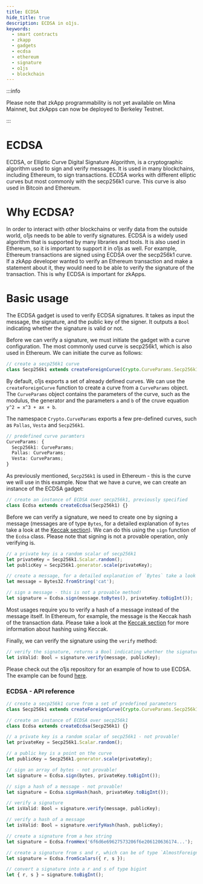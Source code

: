 ```yaml
---
title: ECDSA
hide_title: true
description: ECDSA in o1js.
keywords:
  - smart contracts
  - zkapp
  - gadgets
  - ecdsa
  - ethereum
  - signature
  - o1js
  - blockchain
---
```


:::info

Please note that zkApp programmability is not yet available on Mina Mainnet, but zkApps can now be deployed to Berkeley Testnet.

:::

# ECDSA

ECDSA, or Elliptic Curve Digital Signature Algorithm, is a cryptographic algorithm used to sign and verify messages. It is used in many blockchains, including Ethereum, to sign transactions.
ECDSA works with different elliptic curves but most commonly with the secp256k1 curve. This curve is also used in Bitcoin and Ethereum.

# Why ECDSA?

In order to interact with other blockchains or verify data from the outside world, o1js needs to be able to verify signatures.
ECDSA is a widely used algorithm that is supported by many libraries and tools. It is also used in Ethereum, so it is important to support it in o1js as well. For example, Ethereum transactions are signed using ECDSA over the secp256k1 curve.
If a zkApp developer wanted to verify an Ethereum transaction and make a statement about it, they would need to be able to verify the signature of the transaction. This is why ECDSA is important for zkApps.

# Basic usage

The ECDSA gadget is used to verify ECDSA signatures. It takes as input the message, the signature, and the public key of the signer. It outputs a `Bool` indicating whether the signature is valid or not.

Before we can verify a signature, we must initiate the gadget with a curve configuration. The most commonly used curve is secp256k1, which is also used in Ethereum. We can initiate the curve as follows:

```ts
// create a secp256k1 curve
class Secp256k1 extends createForeignCurve(Crypto.CurveParams.Secp256k1) {}
```

By default, o1js exports a set of already defined curves. We can use the `createForeignCurve` function to create a curve from a `CurveParams` object. The `CurveParams` object contains the parameters of the curve, such as the modulus, the generator and the parameters `a` and `b` of the cruve equation `y^2 = x^3 + ax + b`.

The namespace `Crypto.CurveParams` exports a few pre-defined curves, such as `Pallas`, `Vesta` and `Secp256k1`.

```ts
// predefined curve paramters
CurveParams: {
  Secp256k1: CurveParams;
  Pallas: CurveParams;
  Vesta: CurveParams;
}
```

As previously mentioned, `Secp256k1` is used in Ethereum - this is the curve we will use in this example.
Now that we have a curve, we can create an instance of the ECDSA gadget:

```ts
// create an instance of ECDSA over secp256k1, previously specified
class Ecdsa extends createEcdsa(Secp256k1) {}
```

Before we can verify a signature, we need to create one by signing a message (messages are of type `Bytes`, for a detailed explanation of `Bytes` take a look at the [Keccak section](keccak#bytes---api-reference)).
We can do this using the `sign` function of the `Ecdsa` class. Please note that signing is not a provable operation, only verifying is.

```ts
// a private key is a random scalar of secp256k1
let privateKey = Secp256k1.Scalar.random();
let publicKey = Secp256k1.generator.scale(privateKey);

// create a message, for a detailed explanation of `Bytes` take a look at the Keccak overview
let message = Bytes32.fromString('cat');

// sign a message - this is not a provable method!
let signature = Ecdsa.sign(message.toBytes(), privateKey.toBigInt());
```

Most usages require you to verify a hash of a message instead of the message itself. In Ethereum, for example, the message is the Keccak hash of the transaction data.
Please take a look at the [Keccak section](keccak) for more information about hashing using Keccak.

Finally, we can verify the signature using the `verify` method:

```ts
// verify the signature, returns a Bool indicating whether the signature is valid or not
let isValid: Bool = signature.verify(message, publicKey);
```

Please check out the o1js repository for an example of how to use ECDSA. The example can be found [here](https://github.com/o1-labs/o1js/tree/main/src/examples/crypto/ecdsa).

### ECDSA - API reference

```ts
// create a secp256k1 curve from a set of predefined parameters
class Secp256k1 extends createForeignCurve(Crypto.CurveParams.Secp256k1) {}

// create an instance of ECDSA over secp256k1
class Ecdsa extends createEcdsa(Secp256k1) {}

// a private key is a random scalar of secp256k1 - not provable!
let privateKey = Secp256k1.Scalar.random();

// a public key is a point on the curve
let publicKey = Secp256k1.generator.scale(privateKey);

// sign an array of bytes - not provable!
let signature = Ecdsa.sign(bytes, privateKey.toBigInt());

// sign a hash of a message - not provable!
let signature = Ecdsa.signHash(hash, privateKey.toBigInt());

// verify a signature
let isValid: Bool = signature.verify(message, publicKey);

// verify a hash of a message
let isValid: Bool = signature.verifyHash(hash, publicKey);

// create a signature from a hex string
let signature = Ecdsa.fromHex('6f6d6e69627573206f6e206120636174...');

// create a signature from s and r, which can be of type `AlmostForeignField`, `Field3`, `bigint` or `number`
let signature = Ecdsa.fromScalars({ r, s });

// convert a signature into a r and s of type bigint
let { r, s } = signature.toBigInt();
```
